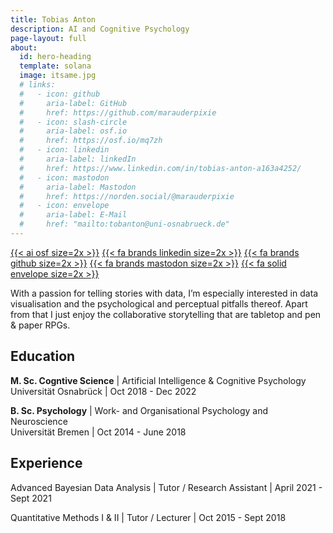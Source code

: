 ```yaml
---
title: Tobias Anton
description: AI and Cognitive Psychology
page-layout: full
about: 
  id: hero-heading
  template: solana
  image: itsame.jpg
  # links:
  #   - icon: github
  #     aria-label: GitHub
  #     href: https://github.com/marauderpixie
  #   - icon: slash-circle
  #     aria-label: osf.io
  #     href: https://osf.io/mq7zh
  #   - icon: linkedin
  #     aria-label: linkedIn
  #     href: https://www.linkedin.com/in/tobias-anton-a163a4252/
  #   - icon: mastodon
  #     aria-label: Mastodon
  #     href: https://norden.social/@marauderpixie
  #   - icon: envelope
  #     aria-label: E-Mail
  #     href: "mailto:tobanton@uni-osnabrueck.de"
---
```


:::{#hero-heading}

::: {.about-links}
[{{< ai osf size=2x >}}](https://osf.io/mq7zh)
[{{< fa brands linkedin size=2x >}}](https://www.linkedin.com/in/tobias-anton-a163a4252/)
[{{< fa brands github size=2x >}}](https://github.com/marauderpixie)
[{{< fa brands mastodon size=2x >}}](https://norden.social/@marauderpixie)
[{{< fa solid envelope size=2x >}}](mailto:tobanton@uni-osnabrueck.de)
:::

With a passion for telling stories with data, I'm especially interested 
in data visualisation and the psychological and perceptual pitfalls thereof. 
Apart from that I just enjoy the collaborative storytelling that are tabletop 
and pen & paper RPGs.




## Education

**M. Sc. Cogntive Science** | Artificial Intelligence & Cognitive Psychology  
Universität Osnabrück | Oct 2018 - Dec 2022

**B. Sc. Psychology** | Work- and Organisational Psychology and Neuroscience  
Universität Bremen | Oct 2014 - June 2018

## Experience

Advanced Bayesian Data Analysis | Tutor / Research Assistant | April 2021 - Sept 2021

Quantitative Methods I & II | Tutor / Lecturer | Oct 2015 - Sept 2018

:::